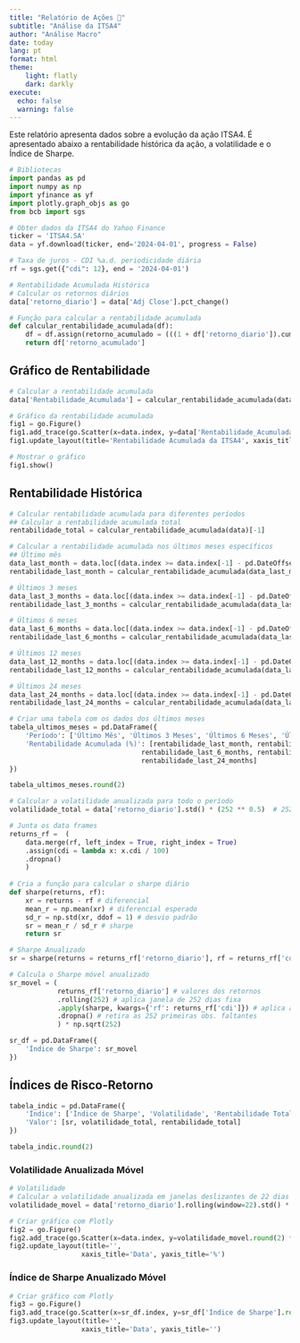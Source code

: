 ---
title: "Relatório de Ações 💸"
subtitle: "Análise da ITSA4"
author: "Análise Macro"
date: today
lang: pt
format: html
theme: 
    light: flatly
    dark: darkly
execute: 
  echo: false
  warning: false
---

Este relatório apresenta dados sobre a evolução da ação ITSA4. É apresentado abaixo a rentabilidade histórica da ação, a volatilidade e o Índice de Sharpe.

```{python}
# Bibliotecas
import pandas as pd
import numpy as np
import yfinance as yf
import plotly.graph_objs as go
from bcb import sgs
```

```{python}
# Obter dados da ITSA4 do Yahoo Finance
ticker = 'ITSA4.SA'
data = yf.download(ticker, end='2024-04-01', progress = False)

# Taxa de juros - CDI %a.d. periodicidade diária
rf = sgs.get({"cdi": 12}, end = '2024-04-01')
```

```{python}
# Rentabilidade Acumulada Histórica
# Calcular os retornos diários
data['retorno_diario'] = data['Adj Close'].pct_change()

# Função para calcular a rentabilidade acumulada
def calcular_rentabilidade_acumulada(df):
    df = df.assign(retorno_acumulado = (((1 + df['retorno_diario']).cumprod()) - 1) * 100)
    return df['retorno_acumulado']
```

## Gráfico de Rentabilidade

```{python}
# Calcular a rentabilidade acumulada
data['Rentabilidade_Acumulada'] = calcular_rentabilidade_acumulada(data)

# Gráfico da rentabilidade acumulada
fig1 = go.Figure()
fig1.add_trace(go.Scatter(x=data.index, y=data['Rentabilidade_Acumulada'].round(2), mode='lines', name='Rentabilidade Acumulada'))
fig1.update_layout(title='Rentabilidade Acumulada da ITSA4', xaxis_title='Data', yaxis_title='%')

# Mostrar o gráfico
fig1.show()
```

## Rentabilidade Histórica

```{python}
# Calcular rentabilidade acumulada para diferentes períodos
## Calcular a rentabilidade acumulada total
rentabilidade_total = calcular_rentabilidade_acumulada(data)[-1]

# Calcular a rentabilidade acumulada nos últimos meses específicos
## Último mês
data_last_month = data.loc[(data.index >= data.index[-1] - pd.DateOffset(months=1)) & (data.index <= data.index[-1])]
rentabilidade_last_month = calcular_rentabilidade_acumulada(data_last_month)[-1]

# Últimos 3 meses
data_last_3_months = data.loc[(data.index >= data.index[-1] - pd.DateOffset(months=3)) & (data.index <= data.index[-1])]
rentabilidade_last_3_months = calcular_rentabilidade_acumulada(data_last_3_months)[-1]

# Últimos 6 meses
data_last_6_months = data.loc[(data.index >= data.index[-1] - pd.DateOffset(months=6)) & (data.index <= data.index[-1])]
rentabilidade_last_6_months = calcular_rentabilidade_acumulada(data_last_6_months)[-1]

# Últimos 12 meses
data_last_12_months = data.loc[(data.index >= data.index[-1] - pd.DateOffset(months=12)) & (data.index <= data.index[-1])]
rentabilidade_last_12_months = calcular_rentabilidade_acumulada(data_last_12_months)[-1]

# Últimos 24 meses
data_last_24_months = data.loc[(data.index >= data.index[-1] - pd.DateOffset(months=24)) & (data.index <= data.index[-1])]
rentabilidade_last_24_months = calcular_rentabilidade_acumulada(data_last_24_months)[-1]

# Criar uma tabela com os dados dos últimos meses
tabela_ultimos_meses = pd.DataFrame({
    'Período': ['Último Mês', 'Últimos 3 Meses', 'Últimos 6 Meses', 'Últimos 12 Meses', 'Últimos 24 Meses'],
    'Rentabilidade Acumulada (%)': [rentabilidade_last_month, rentabilidade_last_3_months,
                                 rentabilidade_last_6_months, rentabilidade_last_12_months,
                                 rentabilidade_last_24_months]
})

tabela_ultimos_meses.round(2)
```

```{python}
# Calcular a volatilidade anualizada para todo o período
volatilidade_total = data['retorno_diario'].std() * (252 ** 0.5)  # 252 dias úteis em um ano
```

```{python}
# Junta os data frames
returns_rf =  (
    data.merge(rf, left_index = True, right_index = True)
    .assign(cdi = lambda x: x.cdi / 100)
    .dropna()
    )
    
# Cria a função para calcular o sharpe diário
def sharpe(returns, rf):
    xr = returns - rf # diferencial
    mean_r = np.mean(xr) # diferencial esperado
    sd_r = np.std(xr, ddof = 1) # desvio padrão
    sr = mean_r / sd_r # sharpe
    return sr

# Sharpe Anualizado
sr = sharpe(returns = returns_rf['retorno_diario'], rf = returns_rf['cdi']) * np.sqrt(252)

# Calcula o Sharpe móvel anualizado
sr_movel = (
            returns_rf['retorno_diario'] # valores dos retornos
            .rolling(252) # aplica janela de 252 dias fixa
            .apply(sharpe, kwargs={'rf': returns_rf['cdi']}) # aplica a função sharpe sobre a amostra
            .dropna() # retira as 252 primeiras obs. faltantes
            ) * np.sqrt(252)

sr_df = pd.DataFrame({
    'Índice de Sharpe': sr_movel
})


```

## Índices de Risco-Retorno

```{python}
tabela_indic = pd.DataFrame({
    'Índice': ['Índice de Sharpe', 'Volatilidade', 'Rentabilidade Total'],
    'Valor': [sr, volatilidade_total, rentabilidade_total]
})

tabela_indic.round(2)
```

::: {.grid}

::: {.g-col-6}
### Volatilidade Anualizada Móvel
```{python}
# Volatilidade
# Calcular a volatilidade anualizada em janelas deslizantes de 22 dias
volatilidade_movel = data['retorno_diario'].rolling(window=22).std() * (252 ** 0.5)

# Criar gráfico com Plotly
fig2 = go.Figure()
fig2.add_trace(go.Scatter(x=data.index, y=volatilidade_movel.round(2) * 100, mode='lines', name='Volatilidade Móvel (22 dias)'))
fig2.update_layout(title='',
                  xaxis_title='Data', yaxis_title='%')
```
:::

::: {.g-col-6}
### Índice de Sharpe Anualizado Móvel
```{python}
# Criar gráfico com Plotly
fig3 = go.Figure()
fig3.add_trace(go.Scatter(x=sr_df.index, y=sr_df['Índice de Sharpe'].round(2), mode='lines', name='Índice de Sharpe Móvel (22 dias)'))
fig3.update_layout(title='',
                  xaxis_title='Data', yaxis_title='')
```
:::

:::